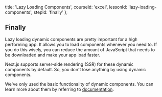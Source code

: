 
  title: 'Lazy Loading Components',
  courseId: 'excel',
  lessonId: 'lazy-loading-components',
  stepId: 'finally'
};

## Finally

Lazy loading dynamic components are pretty important for a high performing app. It allows you to load components whenever you need to. If you do this wisely, you can reduce the amount of JavaScript that needs to be downloaded and make your app load faster.

Next.js supports server-side rendering (SSR) for these dynamic components by default. So, you don't lose anything by using dynamic components.

We've only used the basic functionality of dynamic components. You can learn more about them by referring to [documentation](https://nextjs.org/docs#dynamic-import).

